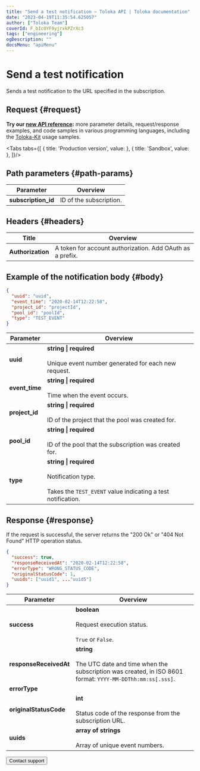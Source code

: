 ```yaml
---
title: "Send a test notification — Toloka API | Toloka documentation"
date: "2023-04-19T11:35:54.625057"
author: ["Toloka Team"]
coverId: F_bIcOYF9yjrxkPZrXc3
tags: ["engineering"]
ogDescription: ""
docsMenu: "apiMenu"
---
```



# Send a test notification

<Announce/>

Sends a test notification to the URL specified in the subscription.

## Request {#request}

<Note mode="tip" title="Tip">

**Try our [new API reference](https://toloka.ai/docs/api/api-reference/#post-/webhook-subscriptions/-id-/test):** more parameter details, request/response examples, and code samples in various programming languages, including the [Toloka-Kit](/docs/toloka-kit/) usage samples.

</Note>

<Tabs tabs={[
  { title: 'Production version', value: <PostWebhookSubscriptionsList1/> },
  { title: 'Sandbox', value: <PostWebhookSubscriptionsList2/> },
]}/>

## Path parameters {#path-params}

Parameter | Overview
----- | -----
**subscription_id** | ID of the subscription.

## Headers {#headers}

Title | Overview
----- | -----
**Authorization** | A token for account authorization. Add OAuth as a prefix.

## Example of the notification body {#body}

```json
{
  "uuid": "uuid",
  "event_time": "2020-02-14T12:22:58",
  "project_id": "projectId",
  "pool_id": "poolId",
  "type": "TEST_EVENT"
}
```

Parameter | Overview
----- | -----
**uuid** | **string \| required**<br/><br/>Unique event number generated for each new request.
**event_time** | **string \| required**<br/><br/>Time when the event occurs.
**project_id** | **string \| required**<br/><br/>ID of the project that the pool was created for.
**pool_id** | **string \| required**<br/><br/>ID of the pool that the subscription was created for.
**type** | **string \| required**<br/><br/>Notification type.<br/><br/>Takes the `TEST_EVENT` value indicating a test notification.

## Response {#response}

If the request is successful, the server returns the "200 Ok" or "404 Not Found" HTTP operation status.

```json
{
  "success": true,
  "responseReceivedAt": "2020-02-14T12:22:58",
  "errorType": "WRONG_STATUS_CODE",
  "originalStatusCode": 1,
  "uuids": ["uuid1", ..."uuid5"]
}
```

Parameter | Overview
----- | -----
**success** | **boolean**<br/><br/>Request execution status.<br/><br/>`True` or `False`.
**responseReceivedAt** | **string**<br/><br/>The UTC date and time when the subscription was created, in ISO 8601 format: `YYYY-MM-DDThh:mm:ss[.sss]`.
**errorType** | <PostWebhookSubscriptionsTable1/>
**originalStatusCode** | **int**<br/><br/>Status code of the response from the subscription URL.
**uuids** | **array of strings**<br/><br/>Array of unique event numbers.

<Button themeColor="light" view="default" size="l" type="link" url="/docs/guide/troubleshooting/support?form-source=api-post-webhook-subscriptions">Contact support</Button>
